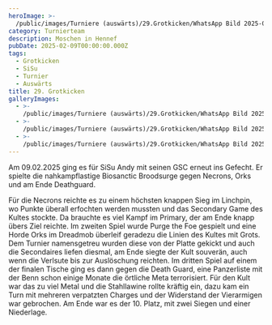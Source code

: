 ```yaml
---
heroImage: >-
  /public/images/Turniere (auswärts)/29.Grotkicken/WhatsApp Bild 2025-02-09 um 08.39.15_d3cf0b5d.jpg
category: Turnierteam
description: Moschen in Hennef
pubDate: 2025-02-09T00:00:00.000Z
tags:
  - Grotkicken
  - SiSu
  - Turnier
  - Auswärts
title: 29. Grotkicken
galleryImages:
  - >-
    /public/images/Turniere (auswärts)/29.Grotkicken/WhatsApp Bild 2025-02-09 um 17.04.54_06c0547b.jpg
  - >-
    /public/images/Turniere (auswärts)/29.Grotkicken/WhatsApp Bild 2025-02-09 um 08.39.26_119c401f.jpg
  - >-
    /public/images/Turniere (auswärts)/29.Grotkicken/WhatsApp Bild 2025-02-09 um 08.39.15_d3cf0b5d.jpg
---
```


Am 09.02.2025 ging es für SiSu Andy mit seinen GSC erneut ins Gefecht. Er spielte die nahkampflastige Biosanctic Broodsurge gegen Necrons, Orks und am Ende Deathguard.

Für die Necrons reichte es zu einem höchsten knappen Sieg im Linchpin, wo Punkte überall erfochten werden mussten und das Secondary Game des Kultes stockte. Da brauchte es viel Kampf im Primary, der am Ende knapp übers Ziel reichte. Im zweiten Spiel wurde Purge the Foe gespielt und eine Horde Orks im Dreadmob überleif geradezu die Linien des Kultes mit Grots. Dem Turnier namensgetreu wurden diese von der Platte gekickt und auch die Secondaires liefen diesmal, am Ende siegte der Kult souverän, auch wenn die Verlsute bis zur Auslöschung reichten. Im dritten Spiel auf einem der finalen Tische ging es dann gegen die Death Guard, eine Panzerliste mit der Benn schon einige Monate die örtliche Meta terrorisiert. Für den Kult war das zu viel Metal und die Stahllawine rollte kräftig ein, dazu kam ein Turn mit mehreren verpatzten Charges und der Widerstand der Vierarmigen war gebrochen. Am Ende war es der 10. Platz, mit zwei Siegen und einer Niederlage.
